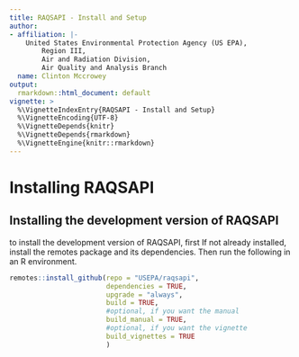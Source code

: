 ```yaml
---
title: RAQSAPI - Install and Setup
author:
- affiliation: |-
    United States Environmental Protection Agency (US EPA),  
        Region III,  
        Air and Radiation Division,  
        Air Quality and Analysis Branch
  name: Clinton Mccrowey
output:
  rmarkdown::html_document: default
vignette: >
  %\VignetteIndexEntry{RAQSAPI - Install and Setup}
  %\VignetteEncoding{UTF-8}
  %\VignetteDepends{knitr}
  %\VignetteDepends{rmarkdown}
  %\VignetteEngine{knitr::rmarkdown}
---
```


# Installing RAQSAPI
<!-- #uncomment if/hen the package has been accepted by CRAN -->
<!-- ## Installing the stable version from CRAN -->

<!-- > install.packages(pkgs = "RAQSAPI", -->
<!--                    dependencies = TRUE -->
<!--                    ) -->

## Installing the development version of RAQSAPI

to install the development version of RAQSAPI, first If not already installed,
install the remotes package and its dependencies. Then run the following in an R environment.

```R
remotes::install_github(repo = "USEPA/raqsapi",
                        dependencies = TRUE,
                        upgrade = "always",
                        build = TRUE,
                        #optional, if you want the manual
                        build_manual = TRUE,
                        #optional, if you want the vignette
                        build_vignettes = TRUE 
                        )
```
